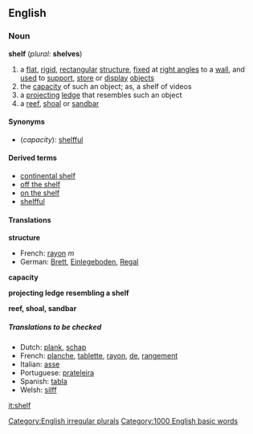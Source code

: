 ==English==
===Noun===
'''shelf''' (''plural:'' '''shelves''')

#a [[flat]], [[rigid]], [[rectangular]] [[structure]], [[fixed]] at [[right angle]]s to a [[wall]], and [[used]] to [[support]], [[store]] or [[display]] [[object]]s
#the [[capacity]] of such an object; as, a shelf of videos
#a [[projecting]] [[ledge]] that resembles such an object
#a [[reef]], [[shoal]] or [[sandbar]]

====Synonyms====
*(''capacity''): [[shelfful]]

====Derived terms====
*[[continental shelf]]
*[[off the shelf]]
*[[on the shelf]]
*[[shelfful]]

====Translations====

'''structure'''
{{top}}
*French: [[rayon#French|rayon]] ''m''
*German: [[Brett]], [[Einlegeboden]], [[Regal]]
{{mid}}
{{bottom}}

'''capacity'''
{{top}}
{{mid}}
{{bottom}}

'''projecting ledge resembling a shelf'''
{{top}}
{{mid}}
{{bottom}}

'''reef, shoal, sandbar'''
{{top}}
{{mid}}
{{bottom}}

=====Translations to be checked=====
<!--Remove this section once all of the translations below have been moved into the tables above.-->
{{checktrans}}

*Dutch: [[plank#Dutch|plank]], [[schap]]
*French: [[planche]], [[tablette]], [[rayon]], [[de]], [[rangement]]
*Italian: [[asse]]
*Portuguese: [[prateleira]]
*Spanish: [[tabla]]
*Welsh: [[silff]]

[[Category:English irregular plurals]]
[[Category:1000 English basic words]]

[[it:shelf]]